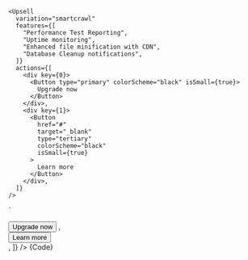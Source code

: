 
    <Upsell
      variation="smartcrawl"
      features={[
        "Performance Test Reporting",
        "Uptime monitoring",
        "Enhanced file minification with CDN",
        "Database Cleanup notifications",
      ]}
      actions={[
        <div key={0}>
          <Button type="primary" colorScheme="black" isSmall={true}>
            Upgrade now
          </Button>
        </div>,
        <div key={1}>
          <Button
            href="#"
            target="_blank"
            type="tertiary"
            colorScheme="black"
            isSmall={true}
          >
            Learn more
          </Button>
        </div>,
      ]}
    />
`

<Section
	contained={true}
	border={true}
	style={{ paddingRight: 0, paddingLeft: 0 }}
>
	<Preview wrapper={true}>
		<Upsell
			variation="smartcrawl"
			features={[
				"Performance Test Reporting",
				"Uptime monitoring",
				"Enhanced file minification with CDN",
				"Database Cleanup notifications",
			]}
			actions={[
				<div key={0}>
					<Button type="primary" colorScheme="black" isSmall={true}>
						Upgrade now
					</Button>
				</div>,
				<div key={1}>
					<Button
						href="#"
						target="_blank"
						type="tertiary"
						colorScheme="black"
						isSmall={true}
					>
						Learn more
					</Button>
				</div>,
			]}
		/>
	</Preview>
	<Snippet language="js">{Code}</Snippet>
</Section>
